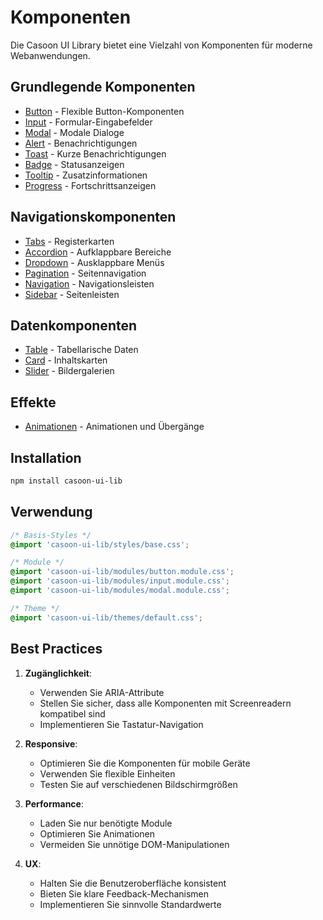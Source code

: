 # Komponenten

Die Casoon UI Library bietet eine Vielzahl von Komponenten für moderne Webanwendungen.

## Grundlegende Komponenten

- [Button](/getting-started/button) - Flexible Button-Komponenten
- [Input](/getting-started/input) - Formular-Eingabefelder
- [Modal](/getting-started/modal) - Modale Dialoge
- [Alert](/getting-started/alert) - Benachrichtigungen
- [Toast](/getting-started/toast) - Kurze Benachrichtigungen
- [Badge](/getting-started/badge) - Statusanzeigen
- [Tooltip](/getting-started/tooltip) - Zusatzinformationen
- [Progress](/getting-started/progress) - Fortschrittsanzeigen

## Navigationskomponenten

- [Tabs](/getting-started/tabs) - Registerkarten
- [Accordion](/getting-started/accordion) - Aufklappbare Bereiche
- [Dropdown](/getting-started/dropdown) - Ausklappbare Menüs
- [Pagination](/getting-started/pagination) - Seitennavigation
- [Navigation](/getting-started/navigation) - Navigationsleisten
- [Sidebar](/getting-started/sidebar) - Seitenleisten

## Datenkomponenten

- [Table](/getting-started/table) - Tabellarische Daten
- [Card](/getting-started/card) - Inhaltskarten
- [Slider](/getting-started/slider) - Bildergalerien

## Effekte

- [Animationen](/getting-started/effects) - Animationen und Übergänge

## Installation

```bash
npm install casoon-ui-lib
```

## Verwendung

```css
/* Basis-Styles */
@import 'casoon-ui-lib/styles/base.css';

/* Module */
@import 'casoon-ui-lib/modules/button.module.css';
@import 'casoon-ui-lib/modules/input.module.css';
@import 'casoon-ui-lib/modules/modal.module.css';

/* Theme */
@import 'casoon-ui-lib/themes/default.css';
```

## Best Practices

1. **Zugänglichkeit**:
   - Verwenden Sie ARIA-Attribute
   - Stellen Sie sicher, dass alle Komponenten mit Screenreadern kompatibel sind
   - Implementieren Sie Tastatur-Navigation

2. **Responsive**:
   - Optimieren Sie die Komponenten für mobile Geräte
   - Verwenden Sie flexible Einheiten
   - Testen Sie auf verschiedenen Bildschirmgrößen

3. **Performance**:
   - Laden Sie nur benötigte Module
   - Optimieren Sie Animationen
   - Vermeiden Sie unnötige DOM-Manipulationen

4. **UX**:
   - Halten Sie die Benutzeroberfläche konsistent
   - Bieten Sie klare Feedback-Mechanismen
   - Implementieren Sie sinnvolle Standardwerte 
